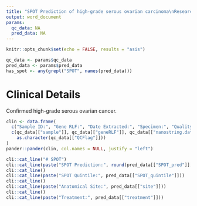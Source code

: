 ```yaml
---
title: "SPOT Prediction of high-grade serous ovarian carcinoma\nResearch Report"
output: word_document
params:
  qc_data: NA
  pred_data: NA
---
```


```r
knitr::opts_chunk$set(echo = FALSE, results = "asis")
```

```r
qc_data <- params$qc_data
pred_data <- params$pred_data
has_spot <- any(grepl("SPOT", names(pred_data)))
```

# Clinical Details

Confirmed high-grade serous ovarian cancer.

```r
clin <- data.frame(
  c("Sample ID:", "Gene RLF:", "Date Extracted:", "Specimen:", "Quality Control:"),
  c(qc_data[["sample"]], qc_data[["geneRLF"]], qc_data[["nanostring.date"]], "Ovarian tumour",
    as.character(qc_data[["QCFlag"]]))
)
pander::pander(clin, col.names = NULL, justify = "left")
```

```r
cli::cat_line("# SPOT")
cli::cat_line(paste("SPOT Prediction:", round(pred_data[["SPOT_pred"]], 3)))
cli::cat_line()
cli::cat_line(paste("SPOT Quintile:", pred_data[["SPOT_quintile"]]))
cli::cat_line()
cli::cat_line(paste("Anatomical Site:", pred_data[["site"]]))
cli::cat_line()
cli::cat_line(paste("Treatment:", pred_data[["treatment"]]))
```
